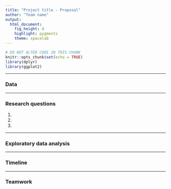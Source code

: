 ```yaml
---
title: "Project title - Proposal"
author: "Team name"
output: 
  html_document: 
    fig_height: 4
    highlight: pygments
    theme: spacelab
---
```


```r
# DO NOT ALTER CODE IN THIS CHUNK
knitr::opts_chunk$set(echo = TRUE)
library(dplyr)
library(ggplot2)
```

* * *

### Data

* * *

### Research questions

1.

2.

3.

* * *

### Exploratory data analysis

* * *

### Timeline

* * *

### Teamwork

